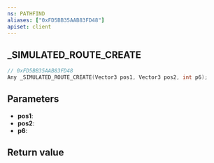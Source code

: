 ```yaml
---
ns: PATHFIND
aliases: ["0xFD5BB35AAB83FD48"]
apiset: client
---
```

## _SIMULATED_ROUTE_CREATE

```c
// 0xFD5BB35AAB83FD48
Any _SIMULATED_ROUTE_CREATE(Vector3 pos1, Vector3 pos2, int p6);
```


## Parameters
* **pos1**:
* **pos2**:
* **p6**:

## Return value